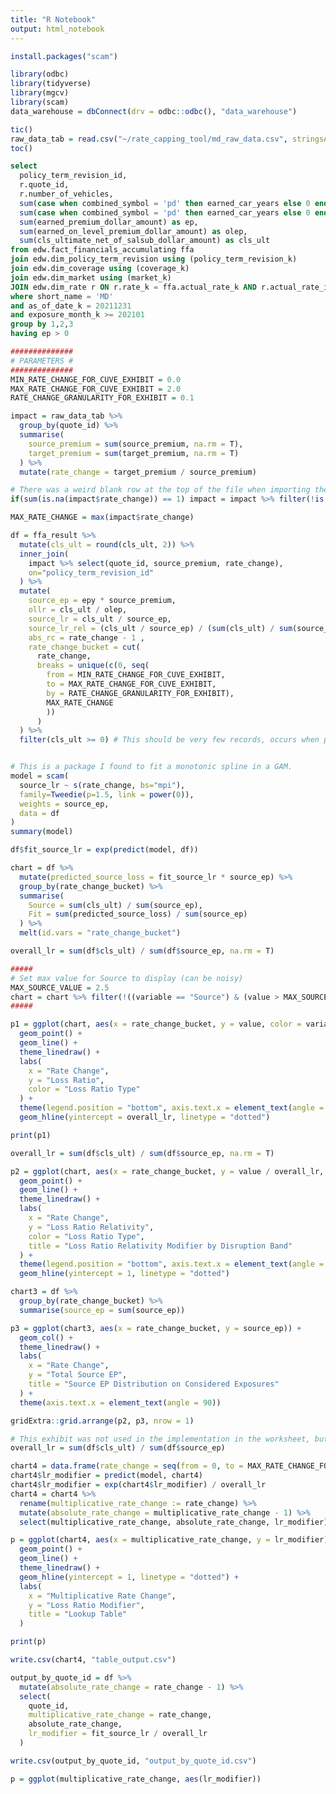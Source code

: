 ```yaml
---
title: "R Notebook"
output: html_notebook
---
```


```r
install.packages("scam")
```

```r
library(odbc)
library(tidyverse)
library(mgcv)
library(scam)
data_warehouse = dbConnect(drv = odbc::odbc(), "data_warehouse")
```

```r
tic()
raw_data_tab = read.csv("~/rate_capping_tool/md_raw_data.csv", stringsAsFactors = F)
toc()
```

```sql
select
  policy_term_revision_id,
  r.quote_id,
  r.number_of_vehicles,
  sum(case when combined_symbol = 'pd' then earned_car_years else 0 end) as pd_ecy,
  sum(case when combined_symbol = 'pd' then earned_car_years else 0 end) / r.number_of_vehicles as epy,
  sum(earned_premium_dollar_amount) as ep,
  sum(earned_on_level_premium_dollar_amount) as olep,
  sum(cls_ultimate_net_of_salsub_dollar_amount) as cls_ult
from edw.fact_financials_accumulating ffa
join edw.dim_policy_term_revision using (policy_term_revision_k)
join edw.dim_coverage using (coverage_k)
join edw.dim_market using (market_k)
JOIN edw.dim_rate r ON r.rate_k = ffa.actual_rate_k AND r.actual_rate_indicator = 1
where short_name = 'MD'
and as_of_date_k = 20211231
and exposure_month_k >= 202101
group by 1,2,3
having ep > 0
```


```r
##############
# PARAMETERS #
##############
MIN_RATE_CHANGE_FOR_CUVE_EXHIBIT = 0.0
MAX_RATE_CHANGE_FOR_CUVE_EXHIBIT = 2.0
RATE_CHANGE_GRANULARITY_FOR_EXHIBIT = 0.1

impact = raw_data_tab %>% 
  group_by(quote_id) %>% 
  summarise(
    source_premium = sum(source_premium, na.rm = T),
    target_premium = sum(target_premium, na.rm = T)
  ) %>% 
  mutate(rate_change = target_premium / source_premium)

# There was a weird blank row at the top of the file when importing the .csv
if(sum(is.na(impact$rate_change)) == 1) impact = impact %>% filter(!is.na(rate_change))

MAX_RATE_CHANGE = max(impact$rate_change)

df = ffa_result %>% 
  mutate(cls_ult = round(cls_ult, 2)) %>% 
  inner_join(
    impact %>% select(quote_id, source_premium, rate_change), 
    on="policy_term_revision_id"
  ) %>% 
  mutate(
    source_ep = epy * source_premium,
    ollr = cls_ult / olep,
    source_lr = cls_ult / source_ep,
    source_lr_rel = (cls_ult / source_ep) / (sum(cls_ult) / sum(source_ep)),
    abs_rc = rate_change - 1 ,
    rate_change_bucket = cut(
      rate_change, 
      breaks = unique(c(0, seq(
        from = MIN_RATE_CHANGE_FOR_CUVE_EXHIBIT, 
        to = MAX_RATE_CHANGE_FOR_CUVE_EXHIBIT,
        by = RATE_CHANGE_GRANULARITY_FOR_EXHIBIT), 
        MAX_RATE_CHANGE
        ))
      )
  ) %>%
  filter(cls_ult >= 0) # This should be very few records, occurs when paid salvage / subro exceeds paid loss.


# This is a package I found to fit a monotonic spline in a GAM.
model = scam(
  source_lr ~ s(rate_change, bs="mpi"),
  family=Tweedie(p=1.5, link = power(0)), 
  weights = source_ep, 
  data = df
)
summary(model)

df$fit_source_lr = exp(predict(model, df))

chart = df %>% 
  mutate(predicted_source_loss = fit_source_lr * source_ep) %>% 
  group_by(rate_change_bucket) %>% 
  summarise(
    Source = sum(cls_ult) / sum(source_ep),
    Fit = sum(predicted_source_loss) / sum(source_ep)
  ) %>% 
  melt(id.vars = "rate_change_bucket")

overall_lr = sum(df$cls_ult) / sum(df$source_ep, na.rm = T)

#####
# Set max value for Source to display (can be noisy)
MAX_SOURCE_VALUE = 2.5
chart = chart %>% filter(!((variable == "Source") & (value > MAX_SOURCE_VALUE)))
#####

p1 = ggplot(chart, aes(x = rate_change_bucket, y = value, color = variable, group = variable)) +
  geom_point() + 
  geom_line() + 
  theme_linedraw() + 
  labs(
    x = "Rate Change",
    y = "Loss Ratio",
    color = "Loss Ratio Type"
  ) +
  theme(legend.position = "bottom", axis.text.x = element_text(angle = 90)) +
  geom_hline(yintercept = overall_lr, linetype = "dotted")

print(p1)
```


```r
overall_lr = sum(df$cls_ult) / sum(df$source_ep, na.rm = T)

p2 = ggplot(chart, aes(x = rate_change_bucket, y = value / overall_lr, color = variable, group = variable)) +
  geom_point() + 
  geom_line() + 
  theme_linedraw() + 
  labs(
    x = "Rate Change",
    y = "Loss Ratio Relativity",
    color = "Loss Ratio Type",
    title = "Loss Ratio Relativity Modifier by Disruption Band"
  ) +
  theme(legend.position = "bottom", axis.text.x = element_text(angle = 90)) + 
  geom_hline(yintercept = 1, linetype = "dotted")

chart3 = df %>% 
  group_by(rate_change_bucket) %>% 
  summarise(source_ep = sum(source_ep))

p3 = ggplot(chart3, aes(x = rate_change_bucket, y = source_ep)) + 
  geom_col() + 
  theme_linedraw() + 
  labs(
    x = "Rate Change",
    y = "Total Source EP",
    title = "Source EP Distribution on Considered Exposures"
  ) + 
  theme(axis.text.x = element_text(angle = 90)) 

gridExtra::grid.arrange(p2, p3, nrow = 1)
```



```r
# This exhibit was not used in the implementation in the worksheet, but I've left this cell in case anyone's curious.
overall_lr = sum(df$cls_ult) / sum(df$source_ep)

chart4 = data.frame(rate_change = seq(from = 0, to = MAX_RATE_CHANGE_FOR_CUVE_EXHIBIT, by = 0.1))
chart4$lr_modifier = predict(model, chart4)
chart4$lr_modifier = exp(chart4$lr_modifier) / overall_lr
chart4 = chart4 %>% 
  rename(multiplicative_rate_change := rate_change) %>% 
  mutate(absolute_rate_change = multiplicative_rate_change - 1) %>% 
  select(multiplicative_rate_change, absolute_rate_change, lr_modifier)

p = ggplot(chart4, aes(x = multiplicative_rate_change, y = lr_modifier)) + 
  geom_point() + 
  geom_line() +
  theme_linedraw() + 
  geom_hline(yintercept = 1, linetype = "dotted") + 
  labs(
    x = "Multiplicative Rate Change",
    y = "Loss Ratio Modifier",
    title = "Lookup Table"
  )

print(p)
```

```r
write.csv(chart4, "table_output.csv")
```
```r
output_by_quote_id = df %>% 
  mutate(absolute_rate_change = rate_change - 1) %>% 
  select(
    quote_id,
    multiplicative_rate_change = rate_change, 
    absolute_rate_change,
    lr_modifier = fit_source_lr / overall_lr
  ) 

write.csv(output_by_quote_id, "output_by_quote_id.csv")
```

```r
p = ggplot(multiplicative_rate_change, aes(lr_modifier))
```






























